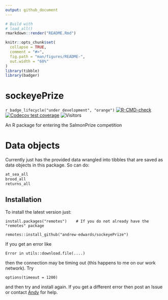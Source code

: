 ```yaml
---
output: github_document
---
```


<!-- README.md is generated from README.Rmd. Please edit that file. -->

```r
# Build with
# load_all()
rmarkdown::render("README.Rmd")
```
<!-- which builds the .html that can be viewed locally (but isn't pushed to GitHub;
GitHub uses README.md to make the page you see on GitHub). See pacea if want to
save figures.
-->

```r
knitr::opts_chunk$set(
  collapse = TRUE,
  comment = "#>",
  fig.path = "man/figures/README-",
  out.width = "60%"
)
library(tibble)
library(badger)
```

# sockeyePrize

<!-- badges: start -->
`r badge_lifecycle("under development", "orange")`
[![R-CMD-check](https://github.com/andrew-edwards/sockeyePrize/actions/workflows/R-CMD-check.yaml/badge.svg)](https://github.com/andrew-edwards/sockeyePrize/actions/workflows/R-CMD-check.yaml)
[![Codecov test coverage](https://codecov.io/gh/andrew-edwards/sockeyePrize/branch/main/graph/badge.svg)](https://app.codecov.io/gh/andrew-edwards/sockeyePrize?branch=main)
![Visitors](https://api.visitorbadge.io/api/visitors?path=https%3A%2F%2Fgithub.com%2Fandrew-edwards%2FsockeyePrize&label=VISITORS&countColor=%23263759&style=flat&labelStyle=lower)
<!-- badges: end -->

An R package for entering the SalmonPrize competition

# Data objects

Currently just has the provided data wrangled into tibbles that are saved as
data objects in this package. So can do:

```r
at_sea_all
brood_all
returns_all
```

## Installation

To install the latest version just:

```
install.packages("remotes")    # If you do not already have the "remotes" package

remotes::install_github("andrew-edwards/sockeyePrize")
```

If you get an error like
```
Error in utils::download.file(....)
```
then the connection may be timing out (this happens to me on our work network). Try

```
options(timeout = 1200)
```
and then try and install again. If you get a different error then post an Issue
or contact <a href="mailto:andrew.edwards@dfo-mpo.gc.ca">Andy</a> for help.
